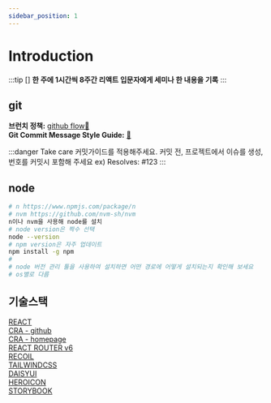 ```yaml
---
sidebar_position: 1
---
```


# Introduction

:::tip []
**한 주에 1시간씩 8주간 리액트 입문자에게 세미나 한 내용을 기록**
:::

## git

**브런치 정책:** [github flow🔗](https://docs.github.com/en/get-started/quickstart/github-flow)  
**Git Commit Message Style Guide:** [🔗](https://udacity.github.io/git-styleguide/)

:::danger Take care
커밋가이드를 적용해주세요. 커밋 전, 프로젝트에서 이슈를 생성, 번호를 커밋시 포함해 주세요 ex) Resolves: #123
:::

## node

```bash title="install node"
# n https://www.npmjs.com/package/n
# nvm https://github.com/nvm-sh/nvm
n이나 nvm을 사용해 node를 설치
# node version은 짝수 선택
node --version
# npm version은 자주 업데이트
npm install -g npm
#
# node 버전 관리 툴을 사용하여 설치하면 어떤 경로에 어떻게 설치되는지 확인해 보세요
# os별로 다름

```

## 기술스택

[REACT](https://reactjs.org/)  
[CRA - github](https://github.com/facebook/create-react-app)  
[CRA - homepage](https://create-react-app.dev)  
[REACT ROUTER v6](https://reactrouter.com)  
[RECOIL](https://recoiljs.org)  
[TAILWINDCSS](https://tailwindcss.com/)  
[DAISYUI](https://daisyui.com/)  
[HEROICON](https://heroicons.com/)  
[STORYBOOK](https://storybook.js.org/)
